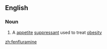 ==English==

===Noun===
{{wikipedia}}
{{en-noun|-}}

# A [[appetite]] [[suppressant]] used to treat [[obesity]]

[[zh:fenfluramine]]